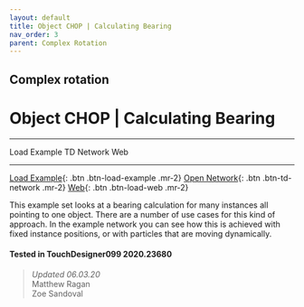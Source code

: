 ```yaml
---
layout: default
title: Object CHOP | Calculating Bearing
nav_order: 3
parent: Complex Rotation
---
```


## Complex rotation
# Object CHOP | Calculating Bearing

----


<TDContentButtons link="">Load Example</TDContentButtons>
<TDContentButtons link="">TD Network</TDContentButtons>
<TDContentButtons link="">Web</TDContentButtons>

----

[Load Example](?actionable=1&action=load_tox&remotePath=https://github.com/mir-lab/touchdesigner-instancing-examples-code/raw/main/tox/012-complex-rotation/container_object_chop_01.tox){: .btn .btn-load-example .mr-2}
[Open Network](?actionable=1&action=open_floating_network){: .btn .btn-td-network .mr-2}
[Web](?actionable=1&action=open_in_browser){: .btn .btn-load-web .mr-2}

This example set looks at a bearing calculation for many instances all pointing to one object. There are a number of use cases for this kind of approach. In the example network you can see how this is achieved with fixed instance positions, or with particles that are moving dynamically.

#### Tested in TouchDesigner099 2020.23680 
>*Updated 06.03.20*  
Matthew Ragan  
Zoe Sandoval  